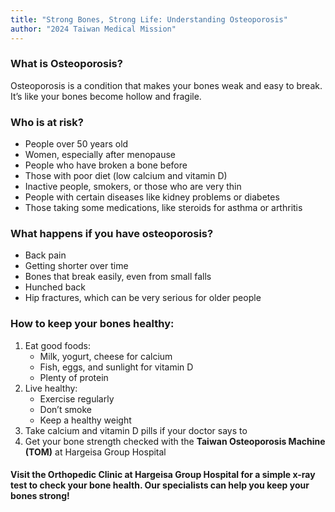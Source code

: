 ```yaml
---
title: "Strong Bones, Strong Life: Understanding Osteoporosis"
author: "2024 Taiwan Medical Mission"
---
```


### What is Osteoporosis?
Osteoporosis is a condition that makes your bones weak and easy to break. It's like your bones become hollow and fragile.

### Who is at risk?
- People over 50 years old
- Women, especially after menopause
- People who have broken a bone before
- Those with poor diet (low calcium and vitamin D)
- Inactive people, smokers, or those who are very thin
- People with certain diseases like kidney problems or diabetes
- Those taking some medications, like steroids for asthma or arthritis

### What happens if you have osteoporosis?
- Back pain
- Getting shorter over time
- Bones that break easily, even from small falls
- Hunched back
- Hip fractures, which can be very serious for older people

### How to keep your bones healthy:
1. Eat good foods:
   - Milk, yogurt, cheese for calcium
   - Fish, eggs, and sunlight for vitamin D
   - Plenty of protein
2. Live healthy:
   - Exercise regularly
   - Don't smoke
   - Keep a healthy weight
3. Take calcium and vitamin D pills if your doctor says to
4. Get your bone strength checked with the **Taiwan Osteoporosis Machine (TOM)** at Hargeisa Group Hospital

#### Visit the **Orthopedic Clinic at Hargeisa Group Hospital** for a simple **x-ray test** to check your bone health. Our specialists can help you keep your bones strong!

